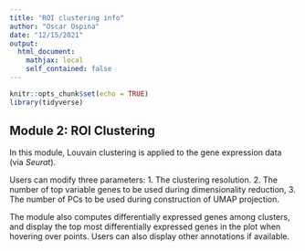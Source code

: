```yaml
---
title: "ROI clustering info"
author: "Oscar Ospina"
date: "12/15/2021"
output: 
  html_document:
    mathjax: local
    self_contained: false
---
```


```r
knitr::opts_chunk$set(echo = TRUE)
library(tidyverse)
```

## **Module 2: ROI Clustering**

In this module, Louvain clustering is applied to the gene expression data (via _Seurat_).

Users can modify three parameters:
  1. The clustering resolution.
  2. The number of top variable genes to be used during dimensionality reduction,
  3. The number of PCs to be used during construction of UMAP projection.

The module also computes differentially expressed genes among clusters, and display
the top most differentially expressed genes in the plot when hovering over points.
Users can also display other annotations if available.

